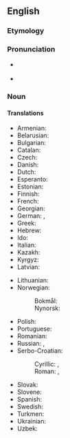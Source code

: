 ==English==

===Etymology===
{{suffix|en|dolphin|arium}}

===Pronunciation===
* {{a|UK}} {{IPA|/dɒl.fɪˈnɛəɹ.i.əm/|lang=en}}
* {{a|US}} {{IPA|/dɑl.fɪˈnɛəɹ.i.əm/|lang=en}}

===Noun===
{{en-noun|s|dolphinaria}}

====Translations====
{{trans-top|}}
* Armenian: {{t|hy|դելֆինարիում|sc=Armn}}
* Belarusian: {{t|be|дэльфіна́рый|m|sc=Cyrl}}
* Bulgarian: {{t|bg|делфина́риум|m|sc=Cyrl}}
* Catalan: {{t|ca|delfinari|m}}
* Czech: {{t|cs|delfinárium|n}}
* Danish: {{t|da|delfinarium|n}}
* Dutch: {{t|nl|dolfinarium|n}}
* Esperanto: {{t|eo|delfinario}}
* Estonian: {{t|et|delfinaarium}}
* Finnish: {{t|fi|delfinaario}}
* French: {{t|fr|delphinarium|m}}
* Georgian: {{t|ka|დელფინარიუმი|sc=Geor}}
* German: {{t|de|Delfinarium|n}}, {{t|de|Delphinarium|n}}
* Greek: {{t|el|δελφινάριο|n}}
* Hebrew: {{t|he|דולפינריום|m|tr=delfinarium}}
* Ido: {{t|io|delfinario}}
* Italian: {{t|it|delfinario|m}}
* Kazakh: {{t|kk|дельфинарий|sc=Cyrl}}
* Kyrgyz: {{t|ky|дельфинарий|sc=Cyrl}}
* Latvian: {{t|lv|delfinārijs|m}}
{{trans-mid}}
* Lithuanian: {{t+|lt|delfinariumas|m}}
* Norwegian:
*: Bokmål: {{t|nb|delfinarium|n}}
*: Nynorsk: {{t|nn|delfinarium|n}}
* Polish: {{t|pl|delfinarium|n}}
* Portuguese: {{t|pt|delfinário|m}}
* Romanian: {{t+|ro|delfinariu|n}}
* Russian: {{t|ru|дельфина́рий|m}}, {{t|ru|дельфина́риум|m}}
* Serbo-Croatian:
*: Cyrillic: {{t|sh|дельфина́ријум|m}}, {{t|sh|дельфина́риј|m}}
*: Roman: {{t|sh|delfinarijum|m}}, {{t+|sh|delfinarij|m}}
* Slovak: {{t|sk|delfinárium|n}}
* Slovene: {{t|sl|delfinarij|m-in}}
* Spanish: {{t|es|delfinario|m}}
* Swedish: {{t+|sv|delfinarium|n}}
* Turkmen: {{t+|tk|delfinariý}}
* Ukrainian: {{t+|uk|дельфіна́рій|m|sc=Cyrl}}
* Uzbek: {{t+|uz|delfinariy}}
{{trans-bottom}}